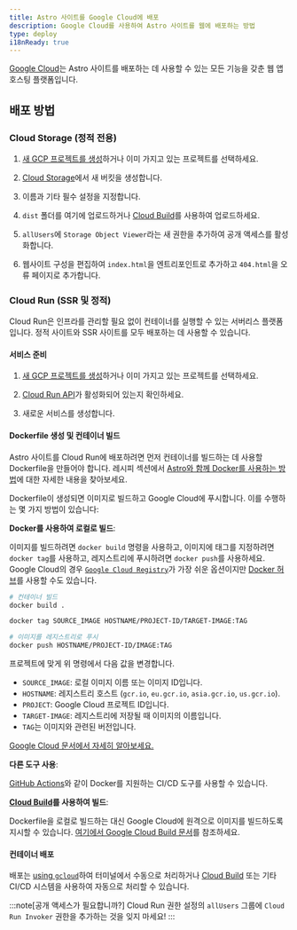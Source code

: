 ```yaml
---
title: Astro 사이트를 Google Cloud에 배포
description: Google Cloud를 사용하여 Astro 사이트를 웹에 배포하는 방법
type: deploy
i18nReady: true
---
```


[Google Cloud](https://cloud.google.com/)는 Astro 사이트를 배포하는 데 사용할 수 있는 모든 기능을 갖춘 웹 앱 호스팅 플랫폼입니다.

## 배포 방법

### Cloud Storage (정적 전용)

1. [새 GCP 프로젝트를 생성](https://console.cloud.google.com/projectcreate)하거나 이미 가지고 있는 프로젝트를 선택하세요.

2. [Cloud Storage](https://cloud.google.com/storage)에서 새 버킷을 생성합니다.

3. 이름과 기타 필수 설정을 지정합니다.

4. `dist` 폴더를 여기에 업로드하거나 [Cloud Build](https://cloud.google.com/build)를 사용하여 업로드하세요.

5. `allUsers`에 `Storage Object Viewer`라는 새 권한을 추가하여 공개 액세스를 활성화합니다.

6. 웹사이트 구성을 편집하여 `index.html`을 엔트리포인트로 추가하고 `404.html`을 오류 페이지로 추가합니다.

### Cloud Run (SSR 및 정적)

Cloud Run은 인프라를 관리할 필요 없이 컨테이너를 실행할 수 있는 서버리스 플랫폼입니다. 정적 사이트와 SSR 사이트를 모두 배포하는 데 사용할 수 있습니다.

#### 서비스 준비

1. [새 GCP 프로젝트를 생성](https://console.cloud.google.com/projectcreate)하거나 이미 가지고 있는 프로젝트를 선택하세요.

2. [Cloud Run API](https://console.cloud.google.com/apis/library/run.googleapis.com)가 활성화되어 있는지 확인하세요.

3. 새로운 서비스를 생성합니다.

#### Dockerfile 생성 및 컨테이너 빌드

Astro 사이트를 Cloud Run에 배포하려면 먼저 컨테이너를 빌드하는 데 사용할 Dockerfile을 만들어야 합니다. 레시피 섹션에서 [Astro와 함께 Docker를 사용하는 방법](/ko/recipes/docker/#dockerfile-생성)에 대한 자세한 내용을 찾아보세요.

Dockerfile이 생성되면 이미지로 빌드하고 Google Cloud에 푸시합니다. 이를 수행하는 몇 가지 방법이 있습니다:

**Docker를 사용하여 로컬로 빌드**:

이미지를 빌드하려면 `docker build` 명령을 사용하고, 이미지에 태그를 지정하려면 `docker tag`를 사용하고, 레지스트리에 푸시하려면 `docker push`를 사용하세요. Google Cloud의 경우 [`Google Cloud Registry`](https://cloud.google.com/container-registry/docs/pushing-and-pulling#add-registry)가 가장 쉬운 옵션이지만 [Docker 허브](https://hub.docker.com/)를 사용할 수도 있습니다.

```bash
# 컨테이너 빌드
docker build .

docker tag SOURCE_IMAGE HOSTNAME/PROJECT-ID/TARGET-IMAGE:TAG

# 이미지를 레지스트리로 푸시
docker push HOSTNAME/PROJECT-ID/IMAGE:TAG
```

프로젝트에 맞게 위 명령에서 다음 값을 변경합니다.

- `SOURCE_IMAGE`: 로컬 이미지 이름 또는 이미지 ID입니다.
- `HOSTNAME`: 레지스트리 호스트 (`gcr.io`, `eu.gcr.io`, `asia.gcr.io`, `us.gcr.io`).
- `PROJECT`: Google Cloud 프로젝트 ID입니다.
- `TARGET-IMAGE`: 레지스트리에 저장될 때 이미지의 이름입니다.
- `TAG`는 이미지와 관련된 버전입니다.

[Google Cloud 문서에서 자세히 알아보세요.](https://cloud.google.com/container-registry/docs/pushing-and-pulling)

**다른 도구 사용**:

[GitHub Actions](https://github.com/marketplace/actions/push-to-gcr-github-action)와 같이 Docker를 지원하는 CI/CD 도구를 사용할 수 있습니다.

**[Cloud Build](https://cloud.google.com/build)를 사용하여 빌드**:

Dockerfile을 로컬로 빌드하는 대신 Google Cloud에 원격으로 이미지를 빌드하도록 지시할 수 있습니다. [여기에서 Google Cloud Build 문서](https://cloud.google.com/build/docs/build-push-docker-image)를 참조하세요.

#### 컨테이너 배포

배포는 [using `gcloud`](https://cloud.google.com/run/docs/deploying#service)하여 터미널에서 수동으로 처리하거나 [Cloud Build](https://cloud.google.com/build) 또는 기타 CI/CD 시스템을 사용하여 자동으로 처리할 수 있습니다.

:::note[공개 액세스가 필요합니까?]
Cloud Run 권한 설정의 `allUsers` 그룹에 `Cloud Run Invoker` 권한을 추가하는 것을 잊지 마세요!
:::
